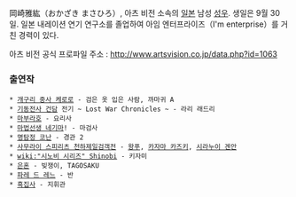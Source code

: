 岡崎雅紘（おかざき まさひろ）, 아츠 비전 소속의 [[일본]] 남성 [[성우]]. 생일은 9월 30일. 일본 내레이션 연기 연구소를 졸업하여 아임 엔터프라이즈（I'm enterprise）를 거친 경력이 있다. 

아츠 비전 공식 프로파일 주소 : http://www.artsvision.co.jp/data.php?id=1063

=== 출연작 ===
 * [[개구리 중사 케로로]] - 검은 옷 입은 사람, 까마귀 A
 * [[기동전사 건담]] 전기 ~ Lost War Chronicles ~ - 라리 래드리
 * [[마부라호]] - 요리사
 * [[마법선생 네기마]]! - 마검사
 * [[명탐정 코난]] - 경관 2
 * [[사무라이 스피리츠 천하제일검객전]] - [[왕푸]], [[카자마 카즈키]], [[시라누이 겐안]]
 * [[wiki:"시노비 시리즈" Shinobi]] - 키자미
 * [[은혼]] - 빚쟁이, TAGOSAKU
 * [[파레 드 레느]] - 반
 * [[흑집사]] - 지휘관
